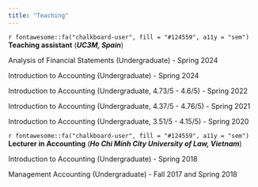 ```yaml
---
title: "Teaching"
---
```


`r fontawesome::fa("chalkboard-user", fill = "#124559", a11y = "sem")` **Teaching assistant** (***UC3M, Spain***)

Analysis of Financial Statements (Undergraduate) - Spring 2024

Introduction to Accounting (Undergraduate) - Spring 2024

Introduction to Accounting (Undergraduate, 4.73/5 - 4.6/5) - Spring 2022

Introduction to Accounting (Undergraduate, 4.37/5 - 4.76/5) - Spring 2021

Introduction to Accounting (Undergraduate, 3.51/5 - 4.15/5) - Spring 2020

`r fontawesome::fa("chalkboard-user", fill = "#124559", a11y = "sem")` **Lecturer in Accounting** (***Ho Chi Minh City University of Law, Vietnam***)

Introduction to Accounting (Undergraduate) - Spring 2018

Management Accounting (Undergraduate) - Fall 2017 and Spring 2018
